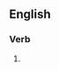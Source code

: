 {{also|Gasconading}}

==English==

===Verb===
{{head|en|present participle}}

# {{present participle of|gasconade|lang=en|nocat=1}}